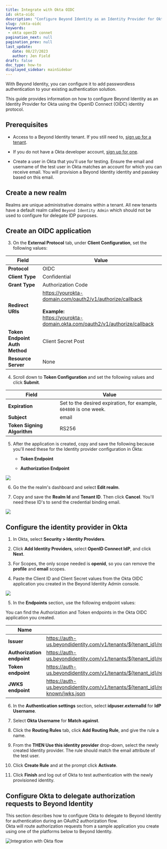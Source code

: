 ```yaml
---
title: Integrate with Okta OIDC
id: okta-oidc
description: "Configure Beyond Identity as an Identity Provider for Okta using the OpenID Connect identity protocol."
slug: /okta-oidc
keywords: 
 - okta openID connet
pagination_next: null
pagination_prev: null
last_update: 
   date: 08/27/2023
   author: Jen Field
draft: false
doc_type: how-to
displayed_sidebar: mainSidebar
---
```





With Beyond Identity, you can configure it to add passwordless authentication to your existing authentication solution. 

This guide provides information on how to configure Beyond Identity as an Identity Provider for Okta using the OpenID Connect (OIDC) identity protocol. 

## Prerequisites

 - Access to a Beyond Identity tenant. If you still need to, [sign up for a tenant](https://www.beyondidentity.com/developers/signup).  

 - If you do not have a Okta developer account, [sign up for one](https://developer.okta.com/signup/).

 - Create a user in Okta that you'll use for testing. Ensure the email and username of the test user in Okta matches an account for which you can receive email. You will provision a Beyond Identity identity and passkey based on this email. 


## Create a new realm

Realms are unique administrative domains within a tenant. All new tenants have a default realm called `Beyond Identity Admin` which should not be used to configure for delegate IDP purposes. 


<CreateRealmAdminConsole />


## Create an OIDC application


<AddAppAdminConsole />

3. On the **External Protocol** tab, under **Client Configuration**, set the following values:

  | Field | Value |
  | --- | --- |
  | **Protocol** | OIDC |
  | **Client Type** | Confidential |
  | **Grant Type** | Authorization Code |
  | **Redirect URIs** | https://yourokta-domain.com/oauth2/v1/authorize/callback<br /><br />**Example:**<br />https://yourokta-domain.okta.com/oauth2/v1/authorize/callback |
  | **Token Endpoint Auth Method** | Client Secret Post |
  | **Resource Server** | None |

4. Scroll down to **Token Configuration** and set the following values and click **Submit**.

  | Field | Value |
  | --- | --- |
  | **Expiration**  |  Set to the desired expiration, for example, `604800`  is one week.  |
  | **Subject**  |  email  |
  | **Token Signing Algorithm**  | RS256   |

5. After the application is created, copy and save the following because you'll need these for the Identity provider configuration in Okta:

   - **Token Endpoint**

   - **Authorization Endpoint**

  ![](../images/okta-integration-token-authentication-endpoints.png) 

6. Go the the realm's dashboard and select **Edit realm**.

7. Copy and save the **Realm Id** and **Tenant ID**. Then click **Cancel**. You'll need these ID's to send the credential binding email.

  ![](../images/edit-realm-realm-id-tenant-id.png)


## Configure the identity provider in Okta

1. In Okta, select **Security > Identity Providers**.

2. Click **Add Identity Providers**, select **OpenID Connect IdP**, and click **Next**.

3. For Scopes, the only scope needed is **openid**, so you can remove the **profile** and **email** scopes.

4. Paste the Client ID and Client Secret values from the Okta OIDC application you created in the Beyond Identity Admin console. 

  ![](../images/okta-client-id-client-secret.png)

5. In the **Endpoints** section, use the following endpoint values:

  You can find the Authorization and Token endpoints in the Okta OIDC application you created.

  | Name | Value|
  | --- | --- |
  | **Issuer** | https://auth-us.beyondidentity.com/v1/tenants/${tenant_id}/realms/${realm_id}/applications/${application_id} |
  | **Authorization endpoint** | https://auth-us.beyondidentity.com/v1/tenants/${tenant_id}/realms/${realm_id}/applications/${application_id}/authorize |
  | **Token endpoint** | https://auth-us.beyondidentity.com/v1/tenants/${tenant_id}/realms/${realm_id}/applications/${application_id}/token |
  | **JWKS endpoint** | https://auth-us.beyondidentity.com/v1/tenants/${tenant_id}/realms/${realm_id}/applications/${application_id}/.well-known/jwks.json |

6. In the **Authentication settings** section, select **idpuser.externalId** for **IdP Username**.

7. Select **Okta Username** for **Match against**.  

8. Click the **Routing Rules** tab, click **Add Routing Rule**, and give the rule a name.

9. From the **THEN Use this identity provider** drop-down, select the newly created Identity provider. The rule should match the email attribute of the test user.

10. Click **Create Rule** and at the prompt click **Activate**.

11. Click **Finish** and log out of Okta to test authentication with the newly provisioned identity. 

## Configure Okta to delegate authorization requests to Beyond Identity

This section describes how to configure Okta to delegate to Beyond Identity for authentication during an OAuth2 authorization flow.   
Okta will route authorization requests from a sample application you create using one of the platforms below to Beyond Identity.  


<img src={IntegrateWithOktaFlow} id="workflows" alt="Integration with Okta flow" />





<Tabs>
  <TabItem value="javascript" label="JavaScript" default>
    <JavascriptOkta />
  </TabItem>
  <TabItem value="kotlin" label="Kotlin">
    <KotlinOkta />
  </TabItem>
  <TabItem value="flutter" label="Flutter">
    <FlutterOkta />
  </TabItem>
  <TabItem value="react-native" label="React Native">
    <ReactNativeOkta />
  </TabItem>
  <TabItem value="swift" label="Swift">
    <SwiftOkta />
  </TabItem>
</Tabs>